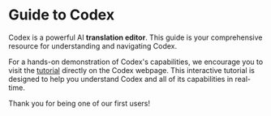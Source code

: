 # Guide to Codex
 
Codex is a powerful AI **translation editor**. This guide is your comprehensive resource for understanding and navigating Codex.

For a hands-on demonstration of Codex's capabilities, we encourage you to visit the [tutorial](https://www.codex.ai/guide) directly on the Codex webpage. This interactive tutorial is designed to help you understand Codex and all of its capabilities in real-time.

Thank you for being one of our first users!